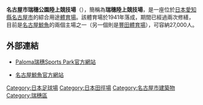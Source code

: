 {{Infobox Stadium 
| stadium_name      = 名古屋市瑞穗公園陸上競技場<br />“Paloma瑞穗Stadium” |
| nickname          = 瑞穂陸上競技場
| image             = [[File:Mizuho_Stadium_1.JPG|250px]]
| location          = {{Flagicon|Japan}} [[日本|日本]][[愛知縣|愛知縣]][[名古屋市|名古屋市]][[瑞穗區|瑞穗區]]山下通5-1
| coordinates       = {{Coord|35.122721|136.944301|format=dms|type:landmark_scale:3000}}
| broke_ground      = 
| opened            = 1941年2月
| renovated         = 1950年10月, 1994年5月
| expanded          = 1982年3月
| closed            = 
| demolished        =
| owner             = [[名古屋市|名古屋市]]政府
| operator          = 
|publictransit = '''[[名古屋市营地铁|名古屋市营地铁]]''': <br> [[File:Nagoya_Municipal_Subway_Logo.svg|15px]][[名城线|名城线]][[瑞穗运动场东站|瑞穗运动场东站]]
| surface           = 草
| Constructor       = 
| construction_cost = 
| architect         = 
| former_names      = 
| nicknames         = 
| tenants           = [[名古屋鯨魚|名古屋鯨魚]]
| seating_capacity  = 27,000
| dimensions        = 106 x 68 m 
}}
{{japanese|japanese=瑞穂陸上競技場|kana=みずほりくじょうきょうぎじょう|romaji=Mizuho Rikujō Kyōgijō}}

'''名古屋市瑞穗公園陸上競技場'''（{{lang-ja|名古屋市瑞穂公園陸上競技場}}），簡稱為'''瑞穗陸上競技場'''，是一座位於[[日本|日本]][[愛知縣|愛知縣]][[名古屋市|名古屋市]]的綜合用途[[體育場|體育場]]。該體育場於1941年落成，期間已經過兩次修繕，目前是[[名古屋鯨魚|名古屋鯨魚]]的兩個主場之一（另一個則是[[豐田體育場|豐田體育場]]），可容納27,000人。

== 外部連結 ==
*{{ja icon}}[http://www.nespa.or.jp/shisetsu/mizuho/ Paloma瑞穗Sports Park官方網站] {{Wayback|url=http://www.nespa.or.jp/shisetsu/mizuho/ |date=20210227230234 }}
*{{ja icon}}[http://nagoya-grampus.jp/stadium/mizuho_ground/ 名古屋鯨魚官方網站]{{Wayback|url=http://nagoya-grampus.jp/stadium/mizuho_ground/ |date=20101127174703 }}

{{日本職業足球聯賽第一級球隊主場}}
{{亞洲運動會主場館}}

[[Category:日本足球場|Category:日本足球場]]
[[Category:日本田徑場|Category:日本田徑場]]
[[Category:名古屋市建築物|Category:名古屋市建築物]]
[[Category:瑞穗區|Category:瑞穗區]]